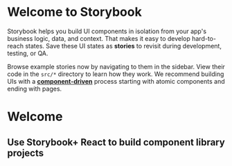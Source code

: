 
<Meta title="Example/Introduction" />

# Welcome to Storybook

Storybook helps you build UI components in isolation from your app's business logic, data, and context.
That makes it easy to develop hard-to-reach states. Save these UI states as **stories** to revisit during development, testing, or QA.

Browse example stories now by navigating to them in the sidebar.
View their code in the `src/*` directory to learn how they work.
We recommend building UIs with a [**component-driven**](https://componentdriven.org) process starting with atomic components and ending with pages.

<h1>Welcome</h1>
<h2>Use Storybook+ React to build component library projects</h2>
